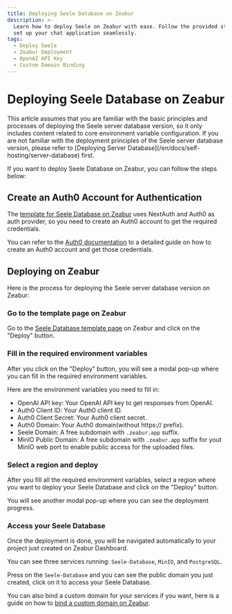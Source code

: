 ```yaml
---
title: Deploying Seele Database on Zeabur
description: >-
  Learn how to deploy Seele on Zeabur with ease. Follow the provided steps to
  set up your chat application seamlessly.
tags:
  - Deploy Seele
  - Zeabur Deployment
  - OpenAI API Key
  - Custom Domain Binding
---
```


# Deploying Seele Database on Zeabur

<Callout type="info">
This article assumes that you are familiar with the basic principles and processes of deploying the Seele server database version, so it only includes content related to core environment variable configuration. If you are not familiar with the deployment principles of the Seele server database version, please refer to [Deploying Server Database](/en/docs/self-hosting/server-database) first.
</Callout>

If you want to deploy Seele Database on Zeabur, you can follow the steps below:

## Create an Auth0 Account for Authentication

The [template for Seele Database on Zeabur](https://zeabur.com/templates/RRSPSD) uses NextAuth and Auth0 as auth provider, so you need to create an Auth0 account to get the required credentials.

You can refer to the [Auth0 documentation](/en/docs/self-hosting/advanced/auth/next-auth/auth0) to a detailed guide on how to create an Auth0 account and get those credentials.

## Deploying on Zeabur

Here is the process for deploying the Seele server database version on Zeabur:

<Steps>

### Go to the template page on Zeabur

Go to the [Seele Database template page](https://zeabur.com/templates/RRSPSD) on Zeabur and click on the "Deploy" button.

### Fill in the required environment variables

After you click on the "Deploy" button, you will see a modal pop-up where you can fill in the required environment variables.

Here are the environment variables you need to fill in:

- OpenAI API key: Your OpenAI API key to get responses from OpenAI.
- Auth0 Client ID: Your Auth0 client ID.
- Auth0 Client Secret: Your Auth0 client secret.
- Auth0 Domain: Your Auth0 domain(without https:// prefix).
- Seele Domain: A free subdomain with `.zeabur.app` suffix.
- MinIO Public Domain: A free subdomain with `.zeabur.app` suffix for yout MinIO web port to enable public access for the uploaded files.

### Select a region and deploy

After you fill all the required environment variables, select a region where you want to deploy your Seele Database and click on the "Deploy" button.

You will see another modal pop-up where you can see the deployment progress.

### Access your Seele Database

Once the deployment is done, you will be navigated automatically to your project just created on Zeabur Dashboard.

You can see three services running: `Seele-Database`, `MinIO`, and `PostgreSQL`.

Press on the `Seele-Database` and you can see the public domain you just created, click on it to access your Seele Database.

You can also bind a custom domain for your services if you want, here is a guide on how to [bind a custom domain on Zeabur](https://zeabur.com/docs/deploy/domain-binding).

</Steps>
